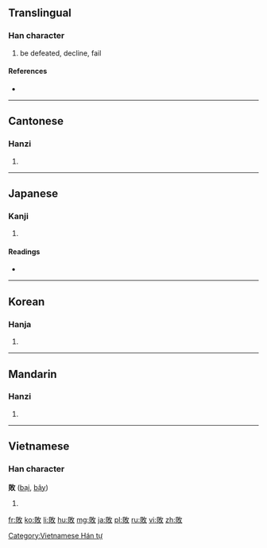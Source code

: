 {{also|败}}
==Translingual==

===Han character===
{{Han char|rn=66|rad=攴|as=07|sn=11|four=6884<sub>0</sub>|canj=月金人大 (BCOK)}}

# be defeated, decline, fail

====References====
* {{Han ref|kx=0471.150|dkj=13227|dj=0824.020|hdz=21462.020|uh=6557|ud=25943|bh=B1D1|bd=45521}}

----

==Cantonese==

===Hanzi===
{{yue-hanzi|jyut=|y=baai6|sim=败}}

# {{defn|Cantonese|sort=攴07}}

----

==Japanese==

===Kanji===
{{ja-kanji|grade=4|rs=攴07}}

# {{defn|Japanese|sort=攴07}}

====Readings====
* {{ja-readings|on=[[はい]] (hai), [[ばい]] (bai)|kun=[[やぶれる]] (yabureru), [[やぶる]] (yaburu)}}

----

==Korean==

===Hanja===
{{ko-hanja|hangeul=패|eumhun=|rv=pae|mr=p'ae|y=phay}}

# {{defn|Korean|sort=攴07}}

----

==Mandarin==

===Hanzi===
{{cmn-hanzi|sim=败|pin=[[bài]] ([[bai4]]), [[jiāo]] ([[jiao1]])|wg=pai<sup>4</sup>, chiao<sup>1</sup>}}

# {{defn|Mandarin|sort=攴07}}

----

==Vietnamese==

===Han character===
'''敗''' ([[bại]], [[bậy]])

# {{defn|Vietnamese}}

[[Category:Vietnamese Hán tự]]

[[fr:敗]]
[[ko:敗]]
[[li:敗]]
[[hu:敗]]
[[mg:敗]]
[[ja:敗]]
[[pl:敗]]
[[ru:敗]]
[[vi:敗]]
[[zh:敗]]